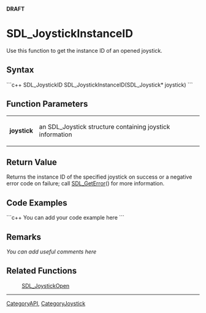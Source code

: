 <!-- # page was renamed from SDL_JoystickIndex -->
<span color="red">'''DRAFT'''</span>

= SDL_JoystickInstanceID =
Use this function to get the instance ID of an opened joystick.


== Syntax ==
```c++
SDL_JoystickID SDL_JoystickInstanceID(SDL_Joystick* joystick)
```

== Function Parameters ==
{|
|'''joystick'''
|an SDL_Joystick structure containing joystick information
|}

== Return Value ==
Returns the instance ID of the specified joystick on success or a negative error code on failure; call [[SDL_GetError]]() for more information.

== Code Examples ==
```c++
You can add your code example here
```

== Remarks ==
''You can add useful comments here''

== Related Functions ==
:[[SDL_JoystickOpen]]

----
[[CategoryAPI]], [[CategoryJoystick]]
